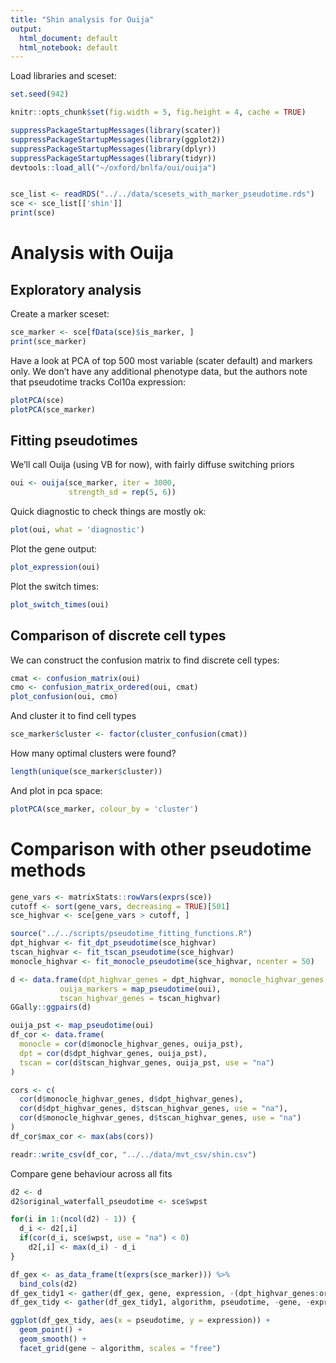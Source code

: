 ```yaml
---
title: "Shin analysis for Ouija"
output:
  html_document: default
  html_notebook: default
---
```


Load libraries and sceset:

```r
set.seed(942)

knitr::opts_chunk$set(fig.width = 5, fig.height = 4, cache = TRUE)

suppressPackageStartupMessages(library(scater))
suppressPackageStartupMessages(library(ggplot2))
suppressPackageStartupMessages(library(dplyr))
suppressPackageStartupMessages(library(tidyr))
devtools::load_all("~/oxford/bnlfa/oui/ouija")


sce_list <- readRDS("../../data/scesets_with_marker_pseudotime.rds")
sce <- sce_list[['shin']]
print(sce)
```

# Analysis with Ouija

## Exploratory analysis



Create a marker sceset:

```r
sce_marker <- sce[fData(sce)$is_marker, ]
print(sce_marker)
```

Have a look at PCA of top 500 most variable (scater default) and markers only. We don't have any additional phenotype data, but the authors note that pseudotime tracks Col10a expression:

```r
plotPCA(sce)
plotPCA(sce_marker)
```


## Fitting pseudotimes

We'll call Ouija (using VB for now), with fairly diffuse switching priors

```r
oui <- ouija(sce_marker, iter = 3000, 
             strength_sd = rep(5, 6))
```

Quick diagnostic to check things are mostly ok:

```r
plot(oui, what = 'diagnostic')
```



Plot the gene output:

```r
plot_expression(oui)
```

Plot the switch times:

```r
plot_switch_times(oui)
```




## Comparison of discrete cell types

We can construct the confusion matrix to find discrete cell types:

```r
cmat <- confusion_matrix(oui)
cmo <- confusion_matrix_ordered(oui, cmat)
plot_confusion(oui, cmo)
```

And cluster it to find cell types

```r
sce_marker$cluster <- factor(cluster_confusion(cmat))
```

How many optimal clusters were found?

```r
length(unique(sce_marker$cluster))
```

And plot in pca space:

```r
plotPCA(sce_marker, colour_by = 'cluster')
```



# Comparison with other pseudotime methods

```r
gene_vars <- matrixStats::rowVars(exprs(sce))
cutoff <- sort(gene_vars, decreasing = TRUE)[501]
sce_highvar <- sce[gene_vars > cutoff, ]
```

```r

source("../../scripts/pseudotime_fitting_functions.R")
dpt_highvar <- fit_dpt_pseudotime(sce_highvar)
tscan_highvar <- fit_tscan_pseudotime(sce_highvar)
monocle_highvar <- fit_monocle_pseudotime(sce_highvar, ncenter = 50)

d <- data.frame(dpt_highvar_genes = dpt_highvar, monocle_highvar_genes = monocle_highvar,
           ouija_markers = map_pseudotime(oui), 
           tscan_highvar_genes = tscan_highvar)
GGally::ggpairs(d)
```

```r
ouija_pst <- map_pseudotime(oui)
df_cor <- data.frame(
  monocle = cor(d$monocle_highvar_genes, ouija_pst),
  dpt = cor(d$dpt_highvar_genes, ouija_pst),
  tscan = cor(d$tscan_highvar_genes, ouija_pst, use = "na")
)

```


```r
cors <- c(
  cor(d$monocle_highvar_genes, d$dpt_highvar_genes),
  cor(d$dpt_highvar_genes, d$tscan_highvar_genes, use = "na"),
  cor(d$monocle_highvar_genes, d$tscan_highvar_genes, use = "na")
)
df_cor$max_cor <- max(abs(cors))
```


```r
readr::write_csv(df_cor, "../../data/mvt_csv/shin.csv")

```

Compare gene behaviour across all fits

```r
d2 <- d
d2$original_waterfall_pseudotime <- sce$wpst

for(i in 1:(ncol(d2) - 1)) {
  d_i <- d2[,i]
  if(cor(d_i, sce$wpst, use = "na") < 0)
    d2[,i] <- max(d_i) - d_i
}

df_gex <- as_data_frame(t(exprs(sce_marker))) %>% 
  bind_cols(d2)
df_gex_tidy1 <- gather(df_gex, gene, expression, -(dpt_highvar_genes:original_waterfall_pseudotime))
df_gex_tidy <- gather(df_gex_tidy1, algorithm, pseudotime, -gene, -expression)

ggplot(df_gex_tidy, aes(x = pseudotime, y = expression)) +
  geom_point() +
  geom_smooth() +
  facet_grid(gene ~ algorithm, scales = "free")
```

